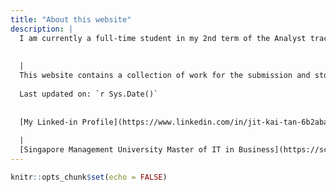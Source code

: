 ```yaml
---
title: "About this website"
description: |
  I am currently a full-time student in my 2nd term of the Analyst track of the Masters of IT in Business in Singapore Management University.
  
  
  |
  This website contains a collection of work for the submission and storage of my exercises and assignment as part of the module ISSS608 Visual Analytics under the Masters of IT in Business.
  
  Last updated on: `r Sys.Date()`
  
  
  [My Linked-in Profile](https://www.linkedin.com/in/jit-kai-tan-6b2aba12a/)
  
  |
  [Singapore Management University Master of IT in Business](https://scis.smu.edu.sg/master-it-business)
---
```


```r
knitr::opts_chunk$set(echo = FALSE)
```

